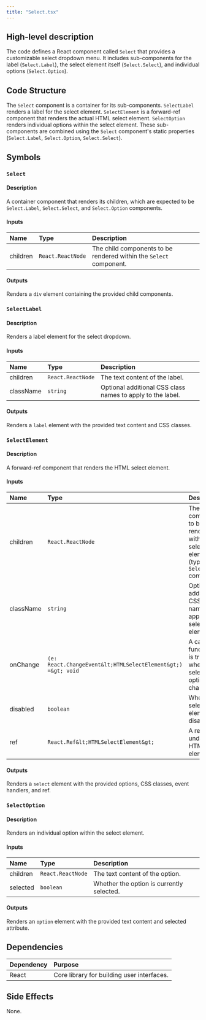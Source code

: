```yaml
---
title: "Select.tsx"
---
```


## High-level description
The code defines a React component called `Select` that provides a customizable select dropdown menu. It includes sub-components for the label (`Select.Label`), the select element itself (`Select.Select`), and individual options (`Select.Option`).

## Code Structure
The `Select` component is a container for its sub-components. `SelectLabel` renders a label for the select element. `SelectElement` is a forward-ref component that renders the actual HTML select element. `SelectOption` renders individual options within the select element. These sub-components are combined using the `Select` component's static properties (`Select.Label`, `Select.Option`, `Select.Select`).

## Symbols

### `Select`
#### Description
A container component that renders its children, which are expected to be `Select.Label`, `Select.Select`, and `Select.Option` components.

#### Inputs
| Name | Type | Description |
|:-----|:-----|:------------|
| children | `React.ReactNode` | The child components to be rendered within the `Select` component. |

#### Outputs
Renders a `div` element containing the provided child components.

### `SelectLabel`
#### Description
Renders a label element for the select dropdown.

#### Inputs
| Name | Type | Description |
|:-----|:-----|:------------|
| children | `React.ReactNode` | The text content of the label. |
| className | `string` | Optional additional CSS class names to apply to the label. |

#### Outputs
Renders a `label` element with the provided text content and CSS classes.

### `SelectElement`
#### Description
A forward-ref component that renders the HTML select element.

#### Inputs
| Name | Type | Description |
|:-----|:-----|:------------|
| children | `React.ReactNode` | The child components to be rendered within the select element (typically `Select.Option` components). |
| className | `string` | Optional additional CSS class names to apply to the select element. |
| onChange | `(e: React.ChangeEvent&lt;HTMLSelectElement&gt;) =&gt; void` | A callback function that is triggered when the selected option changes. |
| disabled | `boolean` | Whether the select element is disabled. |
| ref | `React.Ref&lt;HTMLSelectElement&gt;` | A ref to the underlying HTML select element. |

#### Outputs
Renders a `select` element with the provided options, CSS classes, event handlers, and ref.

### `SelectOption`
#### Description
Renders an individual option within the select element.

#### Inputs
| Name | Type | Description |
|:-----|:-----|:------------|
| children | `React.ReactNode` | The text content of the option. |
| selected | `boolean` | Whether the option is currently selected. |

#### Outputs
Renders an `option` element with the provided text content and selected attribute.

## Dependencies
| Dependency | Purpose |
|:-----------|:--------|
| React | Core library for building user interfaces. |

## Side Effects
None.
